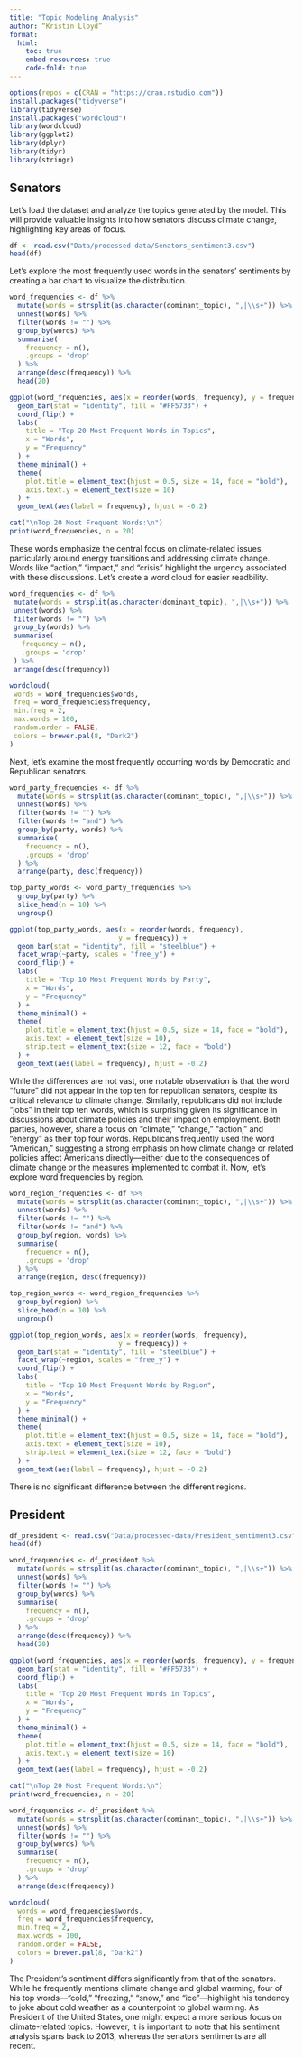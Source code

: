 ```yaml
---
title: "Topic Modeling Analysis"
author: “Kristin Lloyd”
format: 
  html:
    toc: true
    embed-resources: true
    code-fold: true
---
```


```r

options(repos = c(CRAN = "https://cran.rstudio.com"))
install.packages("tidyverse")
library(tidyverse)
install.packages("wordcloud")
library(wordcloud)
library(ggplot2)
library(dplyr)
library(tidyr)
library(stringr)

```

## Senators 

Let’s load the dataset and analyze the topics generated by the model. This will provide valuable insights into how senators discuss climate change, highlighting key areas of focus.

```r

df <- read.csv("Data/processed-data/Senators_sentiment3.csv")
head(df)

```

Let’s explore the most frequently used words in the senators' sentiments by creating a bar chart to visualize the distribution.

```r

word_frequencies <- df %>%
  mutate(words = strsplit(as.character(dominant_topic), ",|\\s+")) %>%
  unnest(words) %>%
  filter(words != "") %>%  
  group_by(words) %>%
  summarise(
    frequency = n(),
    .groups = 'drop'
  ) %>%
  arrange(desc(frequency)) %>%
  head(20)  

ggplot(word_frequencies, aes(x = reorder(words, frequency), y = frequency)) +
  geom_bar(stat = "identity", fill = "#FF5733") +
  coord_flip() + 
  labs(
    title = "Top 20 Most Frequent Words in Topics",
    x = "Words",
    y = "Frequency"
  ) +
  theme_minimal() +
  theme(
    plot.title = element_text(hjust = 0.5, size = 14, face = "bold"),
    axis.text.y = element_text(size = 10)
  ) +
  geom_text(aes(label = frequency), hjust = -0.2)  

cat("\nTop 20 Most Frequent Words:\n")
print(word_frequencies, n = 20)

```

 These words emphasize the central focus on climate-related issues, particularly around energy transitions and addressing climate change. Words like "action," "impact," and "crisis" highlight the urgency associated with these discussions. Let's create a word cloud for easier readbility. 

 ```r

word_frequencies <- df %>%
  mutate(words = strsplit(as.character(dominant_topic), ",|\\s+")) %>%
  unnest(words) %>%
  filter(words != "") %>%
  group_by(words) %>%
  summarise(
    frequency = n(),
    .groups = 'drop'
  ) %>%
  arrange(desc(frequency)) 

wordcloud(
  words = word_frequencies$words, 
  freq = word_frequencies$frequency, 
  min.freq = 2,  
  max.words = 100,  
  random.order = FALSE,  
  colors = brewer.pal(8, "Dark2")  
)

```

Next, let’s examine the most frequently occurring words  by Democratic and Republican senators.

```r

word_party_frequencies <- df %>%
  mutate(words = strsplit(as.character(dominant_topic), ",|\\s+")) %>%
  unnest(words) %>%
  filter(words != "") %>%  
  filter(words != "and") %>%  
  group_by(party, words) %>%
  summarise(
    frequency = n(),
    .groups = 'drop'
  ) %>%
  arrange(party, desc(frequency))

top_party_words <- word_party_frequencies %>%
  group_by(party) %>%
  slice_head(n = 10) %>%
  ungroup()

ggplot(top_party_words, aes(x = reorder(words, frequency), 
                           y = frequency)) +
  geom_bar(stat = "identity", fill = "steelblue") +
  facet_wrap(~party, scales = "free_y") +
  coord_flip() +
  labs(
    title = "Top 10 Most Frequent Words by Party",
    x = "Words",
    y = "Frequency"
  ) +
  theme_minimal() +
  theme(
    plot.title = element_text(hjust = 0.5, size = 14, face = "bold"),
    axis.text = element_text(size = 10),
    strip.text = element_text(size = 12, face = "bold")
  ) +
  geom_text(aes(label = frequency), hjust = -0.2)

```

While the differences are not vast, one notable observation is that the word "future" did not appear in the top ten for republican senators, despite its critical relevance to climate change. Similarly, republicans did not include "jobs" in their top ten words, which is surprising given its significance in discussions about climate policies and their impact on employment. Both parties, however, share a focus on "climate," "change," "action," and "energy" as their top four words. Republicans frequently used the word "American," suggesting a strong emphasis on how climate change or related policies affect Americans directly—either due to the consequences of climate change or the measures implemented to combat it. Now, let’s explore word frequencies by region.

```r

word_region_frequencies <- df %>%
  mutate(words = strsplit(as.character(dominant_topic), ",|\\s+")) %>%
  unnest(words) %>%
  filter(words != "") %>%  
  filter(words != "and") %>%  
  group_by(region, words) %>%
  summarise(
    frequency = n(),
    .groups = 'drop'
  ) %>%
  arrange(region, desc(frequency))

top_region_words <- word_region_frequencies %>%
  group_by(region) %>%
  slice_head(n = 10) %>%
  ungroup()

ggplot(top_region_words, aes(x = reorder(words, frequency), 
                           y = frequency)) +
  geom_bar(stat = "identity", fill = "steelblue") +
  facet_wrap(~region, scales = "free_y") +
  coord_flip() +
  labs(
    title = "Top 10 Most Frequent Words by Region",
    x = "Words",
    y = "Frequency"
  ) +
  theme_minimal() +
  theme(
    plot.title = element_text(hjust = 0.5, size = 14, face = "bold"),
    axis.text = element_text(size = 10),
    strip.text = element_text(size = 12, face = "bold")
  ) +
  geom_text(aes(label = frequency), hjust = -0.2)


```

There is no significant difference between the different regions. 

## President

```r

df_president <- read.csv("Data/processed-data/President_sentiment3.csv")
head(df)

```

```r

word_frequencies <- df_president %>%
  mutate(words = strsplit(as.character(dominant_topic), ",|\\s+")) %>%
  unnest(words) %>%
  filter(words != "") %>%  
  group_by(words) %>%
  summarise(
    frequency = n(),
    .groups = 'drop'
  ) %>%
  arrange(desc(frequency)) %>%
  head(20)  

ggplot(word_frequencies, aes(x = reorder(words, frequency), y = frequency)) +
  geom_bar(stat = "identity", fill = "#FF5733") +
  coord_flip() + 
  labs(
    title = "Top 20 Most Frequent Words in Topics",
    x = "Words",
    y = "Frequency"
  ) +
  theme_minimal() +
  theme(
    plot.title = element_text(hjust = 0.5, size = 14, face = "bold"),
    axis.text.y = element_text(size = 10)
  ) +
  geom_text(aes(label = frequency), hjust = -0.2)  

cat("\nTop 20 Most Frequent Words:\n")
print(word_frequencies, n = 20)

```

```r

word_frequencies <- df_president %>%
  mutate(words = strsplit(as.character(dominant_topic), ",|\\s+")) %>%
  unnest(words) %>%
  filter(words != "") %>%
  group_by(words) %>%
  summarise(
    frequency = n(),
    .groups = 'drop'
  ) %>%
  arrange(desc(frequency)) 

wordcloud(
  words = word_frequencies$words, 
  freq = word_frequencies$frequency, 
  min.freq = 2,  
  max.words = 100,  
  random.order = FALSE,  
  colors = brewer.pal(8, "Dark2")  
)

```

The President's sentiment differs significantly from that of the senators. While he frequently mentions climate change and global warming, four of his top words—"cold," "freezing," "snow," and "ice"—highlight his tendency to joke about cold weather as a counterpoint to global warming. As President of the United States, one might expect a more serious focus on climate-related topics. However, it is important to note that his sentiment analysis spans back to 2013, whereas the senators sentiments are all recent. 